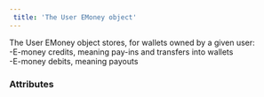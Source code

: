 ```yaml
---  
 title: 'The User EMoney object'  
---  
```


  

The User EMoney object stores, for wallets owned by a given user:   
-E-money credits, meaning pay-ins and transfers into wallets  
-E-money debits, meaning payouts  

### Attributes  

<UserId2 />  

<CreditedEMoney />  

<DebitedEMoney />